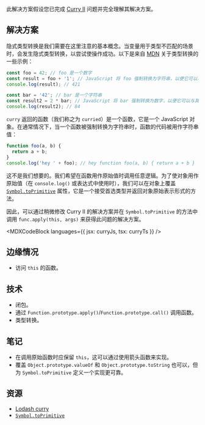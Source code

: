 

此解决方案假设您已完成 [Curry II](/questions/javascript/curry-ii) 问题并完全理解其解决方案。

## 解决方案

隐式类型转换是我们需要在这里注意的基本概念。当变量用于类型不匹配的场景时，会发生隐式类型转换，以尝试使操作成功。以下是来自 [MDN](https://developer.mozilla.org/en-US/docs/Web/JavaScript/Data_structures) 关于类型转换的一些示例：

```js
const foo = 42; // foo 是一个数字
const result = foo + '1'; // JavaScript 将 foo 强制转换为字符串，以便它可以与其他操作数连接。
console.log(result); // 421

const bar = '42'; // bar 是一个字符串
const result2 = 2 * bar; // JavaScript 将 bar 强制转换为数字，以便它可以与其他操作数相乘。
console.log(result2); // 84
```

`curry` 返回的函数（我们称之为 `curried`）是一个函数，它是一个 JavaScript 对象。在通常情况下，当一个函数被强制转换为字符串时，函数的代码被用作字符串值：

```js
function foo(a, b) {
  return a + b;
}
console.log('hey ' + foo); // hey function foo(a, b) { return a + b }
```

这不是我们想要的。我们希望在函数用作原始值时调用任意逻辑。为了使对象用作原始值（在 `console.log()` 或表达式中使用时），我们可以在对象上覆盖 [`Symbol.toPrimitive`](https://developer.mozilla.org/en-US/docs/Web/JavaScript/Reference/Global_Objects/Symbol/toPrimitive) 属性，它是一个接受首选类型并返回对象原始表示形式的方法。

因此，可以通过稍微修改 Curry II 的解决方案并在 `Symbol.toPrimitive` 的方法中调用 `func.apply(this, args)` 来获得此问题的解决方案。

<MDXCodeBlock languages={{ jsx: curryJs, tsx: curryTs }} />

## 边缘情况

* 访问 `this` 的函数。

## 技术

* 闭包。
* 通过 `Function.prototype.apply()`/`Function.prototype.call()` 调用函数。
* 类型转换。

## 笔记

* 在调用原始函数时应保留 `this`，这可以通过使用箭头函数来实现。
* 覆盖 `Object.prototype.valueOf` 和 `Object.prototype.toString` 也可以，但为 `Symbol.toPrimitive` 定义一个实现更可靠。

## 资源

* [Lodash curry](https://lodash.com/docs/4.17.15#curry)
* [`Symbol.toPrimitive`](https://developer.mozilla.org/en-US/docs/Web/JavaScript/Reference/Global_Objects/Symbol/toPrimitive)

